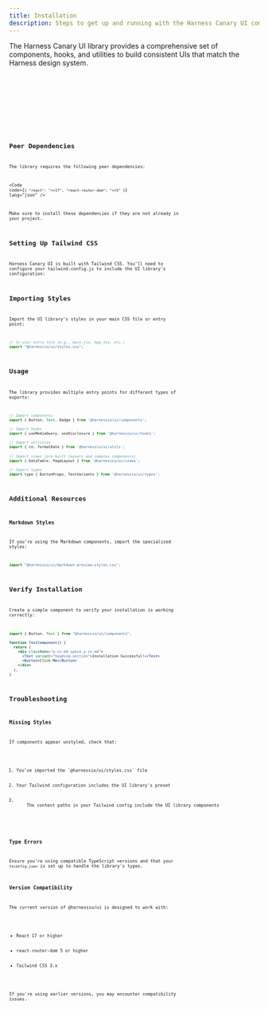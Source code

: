 ```yaml
---
title: Installation
description: Steps to get up and running with the Harness Canary UI components
---
```



The Harness Canary UI library provides a comprehensive set of components, hooks, and utilities to build consistent UIs that match the Harness design system.

<Tabs>
  <TabItem label="npm">
    <Code code="npm install @harnessio/ui" lang="bash" />
  </TabItem>
  <TabItem label="yarn">
    <Code code="yarn add @harnessio/ui" lang="bash" />
  </TabItem>
  <TabItem label="pnpm">
    <Code code="pnpm add @harnessio/ui" lang="bash" />
  </TabItem>
</Tabs>

## Peer Dependencies

The library requires the following peer dependencies:

<Code
  code={`{
    "react": ">=17",
    "react-router-dom": ">=5"
}`}
  lang="json"
/>

Make sure to install these dependencies if they are not already in your project.

## Setting Up Tailwind CSS

Harness Canary UI is built with Tailwind CSS. You'll need to configure your tailwind.config.js to include the UI library's configuration:

## Importing Styles

Import the UI library's styles in your main CSS file or entry point:

```js
// In your entry file (e.g., main.jsx, App.jsx, etc.)
import "@harnessio/ui/styles.css";
```

## Usage

The library provides multiple entry points for different types of exports:

```js
// Import components
import { Button, Text, Badge } from '@harnessio/ui/components';

// Import hooks
import { useMediaQuery, useDisclosure } from '@harnessio/ui/hooks';

// Import utilities
import { cn, formatDate } from '@harnessio/ui/utils';

// Import views (pre-built layouts and complex components)
import { DataTable, PageLayout } from '@harnessio/ui/views';

// Import types
import type { ButtonProps, TextVariants } from '@harnessio/ui/types';
```

## Additional Resources

### Markdown Styles

If you're using the Markdown components, import the specialized styles:

```js
import "@harnessio/ui/markdown-preview-styles.css";
```

## Verify Installation

Create a simple component to verify your installation is working correctly:

```jsx
import { Button, Text } from "@harnessio/ui/components";

function TestComponent() {
  return (
    <div className="p-cn-md space-y-cn-md">
      <Text variant="heading-section">Installation Successful!</Text>
      <Button>Click Me</Button>
    </div>
  );
}
```

## Troubleshooting

### Missing Styles

If components appear unstyled, check that:

<ol className="list-decimal pl-cn-xl space-y-cn-xs">
  <li>You've imported the `@harnessio/ui/styles.css` file</li>
  <li>Your Tailwind configuration includes the UI library's preset</li>
  <li>
    The content paths in your Tailwind config include the UI library components
  </li>
</ol>

### Type Errors

Ensure you're using compatible TypeScript versions and that your `tsconfig.json` is set up to handle the library's types.

### Version Compatibility

The current version of @harnessio/ui is designed to work with:

<ul className="list-disc pl-cn-xl space-y-cn-3xs">
  <li>React 17 or higher</li>
  <li>react-router-dom 5 or higher</li>
  <li>Tailwind CSS 3.x</li>
</ul>

If you're using earlier versions, you may encounter compatibility issues.
